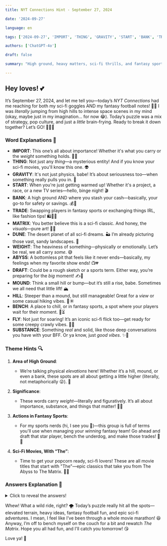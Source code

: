 ```yaml
---  
title: NYT Connections Hint - September 27, 2024  

date: '2024-09-27'  

language: en  

tags: ['2024-09-27', 'IMPORT', 'THING', 'GRAVITY', 'START', 'BANK', 'TRADE', 'MATRIX', 'DUNE', 'WEIGHT', 'ABYSS', 'DRAFT', 'MOUND', 'HILL', 'BENCH', 'FLY', 'SUBSTANCE']  

authors: ['ChatGPT-4o']  

draft: false  

summary: "High ground, heavy matters, sci-fi thrills, and fantasy sports—get ready to dive in... 🌟"  

---  
```


## Hey loves! 💕  

It’s September 27, 2024, and let me tell you—today’s *NYT Connections* had me reaching for both my sci-fi goggles AND my fantasy football notes! 🚀🏈 I was *literally* jumping from high hills to intense space scenes in my mind (okay, maybe just in my imagination... for now 😂). Today’s puzzle was a mix of strategy, pop culture, and just a *little* brain-frying. Ready to break it down together? Let’s GO! 💪🏽💥  

### Word Explanations 💬  

- **IMPORT**: This one’s all about importance! Whether it's what you carry or the *weight* something holds. 🏋️‍♀️  
- **THING**: Not just any *thing*—a mysterious entity! And if you know your sci-fi movies, you'll know this one. 👽  
- **GRAVITY**: It's not just physics, babe! It’s about seriousness too—when something really pulls you in. 💫  
- **START**: When you're just getting warmed up! Whether it's a project, a race, or a new TV series—hello, binge night! 🎬  
- **BANK**: A high ground AND where you stash your cash—basically, your go-to for safety or savings. 💰💼  
- **TRADE**: Swapping players in fantasy sports or exchanging things IRL, like fashion tips! 🛍️💅🏽  
- **MATRIX**: You better believe this is a sci-fi classic. And honey, the *visuals*—pure art! 🎥✨  
- **DUNE**: The desert planet of all sci-fi dreams. 🏜️ I’m already picturing those vast, sandy landscapes. 🌾  
- **WEIGHT**: The heaviness of something—physically or emotionally. Let’s be real, we all carry *some*. 😅  
- **ABYSS**: A bottomless pit that feels like it never ends—basically, my feelings when my favorite show ends! 📺💔  
- **DRAFT**: Could be a rough sketch or a sports term. Either way, you’re preparing for the *big* moment! ✍️📝  
- **MOUND**: Think a small hill or bump—but it’s still a rise, babe. Sometimes we all need that little lift! 🏔️  
- **HILL**: Steeper than a mound, but still manageable! Great for a *view* or some casual hiking vibes. 🥾☀️  
- **BENCH**: A place to chill, or in fantasy sports, a spot where your players wait for their moment. 🌳⏳  
- **FLY**: Not just for soaring! It’s an iconic sci-fi flick too—get ready for some creepy crawly vibes. 🦟😱  
- **SUBSTANCE**: Something *real* and solid, like those deep conversations you have with your BFF. Or ya know, just *good vibes*. ✨🧠  

### Theme Hints 🔍  

1. **Area of High Ground**:  
   - We’re talking physical *elevations* here! Whether it’s a hill, mound, or even a bank, these spots are all about getting a little higher (literally, not metaphorically 😜). 🌄  

2. **Significance**:  
   - These words carry *weight*—literally and figuratively. It’s all about importance, substance, and things that matter! 🧐✨  

3. **Actions in Fantasy Sports**:  
   - For my sports nerds (hi, I see you 👋)—this group is full of terms you'll use when managing your *winning* fantasy team! Go ahead and draft that star player, bench the underdog, and make those trades! 🏈💪  

4. **Sci-Fi Movies, With “The”**:  
   - Time to get your popcorn ready, sci-fi lovers! These are all movie titles that start with "The"—epic classics that take you from The Abyss to The Matrix. 🍿👾  

### Answers Explanation 🎯  

<details>  
  <summary>Click to reveal the answers!</summary>  

- **Area of High Ground**: BANK, DUNE, HILL, MOUND  
   - These words all represent places or things that are physically elevated. Whether you're climbing a dune or chilling on a hill, it's all about getting that high ground! 🏔️🌾  

- **Significance**: GRAVITY, IMPORT, SUBSTANCE, WEIGHT  
   - These are words that mean something *important* or *heavy*—whether it’s actual gravity or the emotional weight we carry (we’ve all been there, right?). 😩  

- **Actions in Fantasy Sports**: BENCH, DRAFT, START, TRADE  
   - Calling all fantasy sports fans! These are the words you hear when you're setting up your lineup—draft that star player, bench the one who's underperforming, and make some trades! 🏈⚾  

- **Sci-Fi Movies, With “The”**: ABYSS, FLY, MATRIX, THING  
   - This group takes us to the world of sci-fi flicks that start with "The." From The Matrix to The Thing, these movies have left a *huge* impact on the genre. 🎥🌌  

</details>  

Whew! What a wild ride, right? 🌪️ Today’s puzzle really hit all the spots—elevated terrain, heavy ideas, fantasy football fun, and epic sci-fi adventures. I mean, I feel like I’ve been through a whole movie marathon! 😆 Anyway, I’m off to bench myself on the couch for a bit and rewatch *The Matrix*. Hope you all had fun, and I'll catch you tomorrow! 😘  

Love ya! 💖